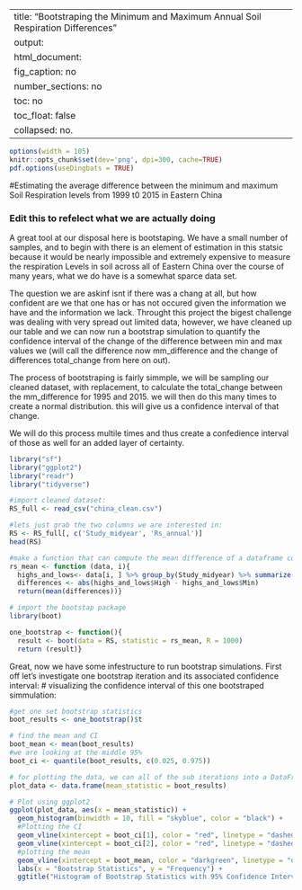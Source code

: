 
---
title: "Bootstraping the Minimum and Maximum Annual Soil Respiration Differences"
output: 
  html_document:
    fig_caption: no
    number_sections: no
    toc: no
    toc_float: false
    collapsed: no.
---

```r
options(width = 105)
knitr::opts_chunk$set(dev='png', dpi=300, cache=TRUE)
pdf.options(useDingbats = TRUE)
```
#Estimating the average difference between the minimum and maximum Soil Respiration levels from 1999 t0 2015 in Eastern China

### Edit this to refelect what we are actually doing
A great tool at our disposal here is bootstaping. We have a small number of samples, and to begin with there is an element of estimation in this statsic because it would be nearly impossible and extremely expensive to measure the respiration Levels in soil across all of Eastern China over the course of many years, what we do have is a somewhat sparce data set. 

The question we are askinf isnt if there was a chang at all, but how confident are we that one has or has not occured given the information we have and the information we lack. Throught this project the bigest challenge was dealing with very spread out limited data, however, we have cleaned up our table and we can now run a bootstrap simulation to quantify the confidence interval of the change of the difference between min and max values we (will call the difference now mm_difference and the change of differences total_change from here on out). 

The process of bootstraping is fairly simmple, we will be sampling our cleaned dataset, with replacement, to calculate the total_change between the mm_difference for 1995 and 2015. we will then do this many times to create a normal distribution. this will give us a confidence interval of that change. 

We will do this process multile times and thus create a confedience interval of those as well for an added layer of certainty.
```r
library("sf")
library("ggplot2")
library("readr")
library("tidyverse")
```


```r
#import cleaned dataset:
RS_full <- read_csv("china_clean.csv")

#lets just grab the two columns we are interested in:
RS <- RS_full[, c('Study_midyear', 'Rs_annual')]
head(RS)
```

```r
#make a function that can compute the mean difference of a dataframe column:
rs_mean <- function (data, i){
  highs_and_lows<- data[i, ] %>% group_by(Study_midyear) %>% summarize(High = max(Rs_annual), Min = min(Rs_annual))
  differences <- abs(highs_and_lows$High - highs_and_lows$Min)
  return(mean(differences))}
```


```r
# import the bootstap package
library(boot)

one_bootstrap <- function(){
  result <- boot(data = RS, statistic = rs_mean, R = 1000)
  return (result)}
```

Great, now we have some infestructure to run bootstrap simulations. 
First off let's investigate one bootstrap iteration and its associated confidence interval:
# visualizing the confidence interval of this one bootstraped simmulation:
```r
#get one set bootstrap statistics
boot_results <- one_bootstrap()$t

# find the mean and CI 
boot_mean <- mean(boot_results)
#we are looking at the middle 95%
boot_ci <- quantile(boot_results, c(0.025, 0.975))

# for plotting the data, we can all of the sub iterations into a DataFrame
plot_data <- data.frame(mean_statistic = boot_results)

# Plot using ggplot2
ggplot(plot_data, aes(x = mean_statistic)) +
  geom_histogram(binwidth = 10, fill = "skyblue", color = "black") +
  #Plotting the CI
  geom_vline(xintercept = boot_ci[1], color = "red", linetype = "dashed") +
  geom_vline(xintercept = boot_ci[2], color = "red", linetype = "dashed") +
  #plotting the mean
  geom_vline(xintercept = boot_mean, color = "darkgreen", linetype = "dashed") +
  labs(x = "Bootstrap Statistics", y = "Frequency") +
  ggtitle("Histogram of Bootstrap Statistics with 95% Confidence Interval")
```




